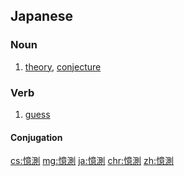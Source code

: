 ==Japanese==
{{ja-kanjitab|おく|そく|yomi=on}}

===Noun===
{{ja-noun|おくそく}}

# [[theory]], [[conjecture]]

===Verb===
{{ja-verb-suru|tr=trans|おくそく}}

# [[guess]]

====Conjugation====
{{ja-suru|おくそく}}

[[cs:憶測]]
[[mg:憶測]]
[[ja:憶測]]
[[chr:憶測]]
[[zh:憶測]]
